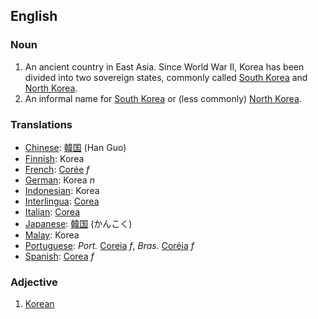 ==English==
===Noun===
#An ancient country in East Asia.  Since World War II, Korea has been divided into two sovereign states, commonly called [[South Korea]] and [[North Korea]].
#An informal name for [[South Korea]] or (less commonly) [[North Korea]].

===Translations===
*[[Chinese]]: [[韓国]] (Han Guo)
*[[Finnish]]: Korea
*[[French]]: [[Corée]] ''f''
*[[German]]: Korea ''n''
*[[Indonesian]]: Korea
*[[Interlingua]]: [[Corea]]
*[[Italian]]: [[Corea]]
*[[Japanese]]: [[韓国]] (かんこく)
*[[Malay]]: Korea
*[[Portuguese]]: ''Port.'' [[Coreia]] ''f'', ''Bras.'' [[Coréia]] ''f''
*[[Spanish]]: [[Corea]] ''f''

===Adjective===
#[[Korean]]